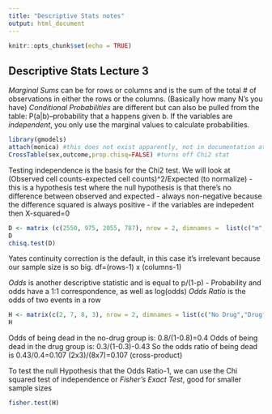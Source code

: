 ```yaml
---
title: "Descriptive Stats notes"
output: html_document
---
```


```r
knitr::opts_chunk$set(echo = TRUE)
```

## Descriptive Stats Lecture 3
*Marginal Sums* can be for rows or columns and is the sum of the total # of observations in either the rows or the columns. (Basically how many N's you have)
*Conditional Probabilities* are different but can also be pulled from the table: P(a|b)--probability that a happens given b. If the variables are *independent*, you only use the marginal values to calculate probabilities. 


```r
library(gmodels)
attach(monica) #this does not exist apparently, not in documentation at all
CrossTable(sex,outcome,prop.chisq=FALSE) #turns off Chi2 stat
```
Testing independence is the basis for the Chi2 test. We will look at (Observed cell counts-expected cell counts)^2/Expected (to normalize)
- this is a hypothesis test where the null hypothesis is that there's no difference between observed and expected
- always non-negative because the difference squared is always positive
- if the variables are indepedent then X-squared=0
```r
D <- matrix (c(2550, 975, 2055, 787), nrow = 2, dimnames =  list(c("m","f"),c("live","dead")))
D
chisq.test(D)
```
Yates continuity correction is the default, in this case it's irrelevant because our sample size is so big. df=(rows-1) x (columns-1)

*Odds* is another descriptive statistic and is equal to p/(1-p)
- Probability and odds have a 1:1 correspondence, as well as log(odds)
*Odds Ratio* is the odds of two events in a row
```r
H <- matrix(c(2, 7, 8, 3), nrow = 2, dimnames = list(c("No Drug","Drug"), c("live","dead"))) #ten patients per group
H
```
Odds of being dead in the no-drug group is: 0.8/(1-0.8)=0.4
Odds of being dead in the drug group is: 0.3/(1-0.3)-0.43
So the odds ratio of being dead is 0.43/0.4=0.107
(2x3)/(8x7)=0.107 (cross-product)

To test the null Hypothesis that the Odds Ratio-1, we can use the Chi squared test of independence or *Fisher's Exact Test*, good for smaller sample sizes
```r
fisher.test(H)
```




